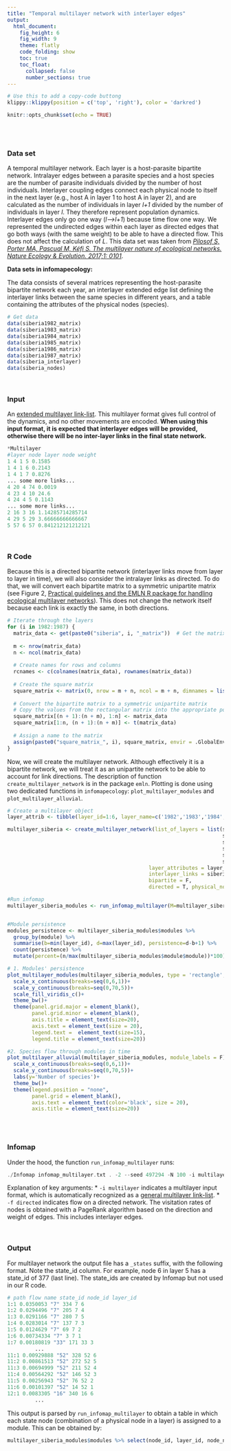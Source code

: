 ```yaml
---
title: "Temporal multilayer network with interlayer edges"
output:
  html_document: 
    fig_height: 6
    fig_width: 9
    theme: flatly
    code_folding: show
    toc: true
    toc_float:
      collapsed: false
      number_sections: true
---
```


```r
# Use this to add a copy-code buttong
klippy::klippy(position = c('top', 'right'), color = 'darkred')
```


```r
knitr::opts_chunk$set(echo = TRUE)
```

<br>
<br>

### Data set
A temporal multilayer network. Each layer is a host-parasite bipartite network. Intralayer edges between a parasite species and a host species are the number of parasite individuals divided by the number of host individuals. Interlayer coupling edges connect each physical node to itself in the next layer (e.g., host A in layer 1 to host A in layer 2), and are calculated as the number of individuals in layer _l+1_ divided by the number of individuals in layer _l_. They therefore represent population dynamics. Interlayer edges only go one way (_l-->l+1_) because time flow one way. We represented the undirected edges within each layer as directed edges that go both ways (with the same weight) to be able to have a directed flow. This does not affect the calculation of $L$. This data set was taken from [_Pilosof S, Porter MA, Pascual M, Kéfi S. The multilayer nature of ecological networks. Nature Ecology & Evolution. 2017;1: 0101_](https://www.nature.com/articles/s41559-017-0101?proof=true19).

**Data sets in infomapecology:**

The data consists of several matrices representing the host-parasite bipartite network each year, an interlayer extended edge list defining the interlayer links between the same species in different years, and a table containing the attributes of the physical nodes (species). 

```r
# Get data
data(siberia1982_matrix)
data(siberia1983_matrix)
data(siberia1984_matrix)
data(siberia1985_matrix)
data(siberia1986_matrix)
data(siberia1987_matrix)
data(siberia_interlayer)
data(siberia_nodes)
```

<br>

### Input
An [extended multilayer link-list](https://www.mapequation.org/infomap/#InputMultilayer). This multilayer format gives full control of the dynamics, and no other movements are encoded. **When using this input format, it is expected that interlayer edges will be provided, otherwise there will be no inter-layer links in the final state network.**

```Python
*Multilayer
#layer node layer node weight
1 4 1 5 0.1585
1 4 1 6 0.2143
1 4 1 7 0.8276
... some more links...
4 20 4 74 0.0019
4 23 4 10 24.6
4 24 4 5 0.1143
... some more links...
2 16 3 16 1.14285714285714
4 29 5 29 3.66666666666667
5 57 6 57 0.841212121212121

```

<br>

### R Code
Because this is a directed bipartite network (interlayer links move from layer to layer in time), we will also consider the intralayer links as directed. To do that, we will convert each bipartite matrix to a symmetric unipartite matrix (see Figure 2, [Practical guidelines and the EMLN R package for handling ecological multilayer networks](https://besjournals.onlinelibrary.wiley.com/doi/10.1111/2041-210X.14225)). This does not change the network itself because each link is exactly the same, in both directions.

```r
# Iterate through the layers
for (i in 1982:1987) {
  matrix_data <- get(paste0("siberia", i, "_matrix"))  # Get the matrix by its name
  
  m <- nrow(matrix_data)
  n <- ncol(matrix_data)
  
  # Create names for rows and columns
  rcnames <- c(colnames(matrix_data), rownames(matrix_data))
  
  # Create the square matrix
  square_matrix <- matrix(0, nrow = m + n, ncol = m + n, dimnames = list(rcnames, rcnames))
  
  # Convert the bipartite matrix to a symmetric unipartite matrix
  # Copy the values from the rectangular matrix into the appropriate positions in the square matrix
  square_matrix[(n + 1):(n + m), 1:n] <- matrix_data
  square_matrix[1:n, (n + 1):(n + m)] <- t(matrix_data)
  
  # Assign a name to the matrix
  assign(paste0("square_matrix_", i), square_matrix, envir = .GlobalEnv)
}

```

Now, we will create the multilayer network. Although effectively it is a bipartite network, we will treat it as an unipartite network to be able to account for link directions. The description of function `create_multilayer_network` is in the package `emln`. Plotting is done using two dedicated functions in `infomapecology`: `plot_multilayer_modules` and `plot_multilayer_alluvial`.




```r
# Create a multilayer object
layer_attrib <- tibble(layer_id=1:6, layer_name=c('1982','1983','1984','1985','1986','1987'))                                     

multilayer_siberia <- create_multilayer_network(list_of_layers = list(square_matrix_1982,
                                                                      square_matrix_1983,
                                                                      square_matrix_1984,
                                                                      square_matrix_1985,
                                                                      square_matrix_1986,
                                                                      square_matrix_1987),
                                              layer_attributes = layer_attrib,
                                              interlayer_links = siberia_interlayer,       
                                              bipartite = F,
                                              directed = T, physical_node_attributes = siberia_nodes )

#Run infomap
multilayer_siberia_modules <- run_infomap_multilayer(M=multilayer_siberia, relax = F, flow_model = 'directed', silent = T, trials = 100, seed = 497294, temporal_network = T)


#Module persistence
modules_persistence <- multilayer_siberia_modules$modules %>%
  group_by(module) %>%
  summarise(b=min(layer_id), d=max(layer_id), persistence=d-b+1) %>%
  count(persistence) %>%
  mutate(percent=(n/max(multilayer_siberia_modules$module$module))*100)

# 1. Modules' persistence
plot_multilayer_modules(multilayer_siberia_modules, type = 'rectangle', color_modules = T)+
  scale_x_continuous(breaks=seq(0,6,1))+
  scale_y_continuous(breaks=seq(0,70,5))+
  scale_fill_viridis_c()+
  theme_bw()+
  theme(panel.grid.major = element_blank(),
        panel.grid.minor = element_blank(),
        axis.title = element_text(size=20),
        axis.text = element_text(size = 20),
        legend.text =  element_text(size=15),
        legend.title = element_text(size=20))

#2. Species flow through modules in time
plot_multilayer_alluvial(multilayer_siberia_modules, module_labels = F)+
  scale_x_continuous(breaks=seq(0,6,1))+
  scale_y_continuous(breaks=seq(0,70,5))+
  labs(y='Number of species')+
  theme_bw()+
  theme(legend.position = "none",
        panel.grid = element_blank(),
        axis.text = element_text(color='black', size = 20),
        axis.title = element_text(size=20))
```

<br>
<br>

### Infomap
Under the hood, the function `run_infomap_multilayer` runs:
```C++
./Infomap infomap_multilayer.txt . -2 --seed 497294 -N 100 -i multilayer -f directed --silent
```

Explanation of key arguments:
* `-i multilayer` indicates a multilayer input format, which is automatically recognized as a [general multilayer link-list](https://www.mapequation.org/infomap/#InputMultilayer).
* `-f directed` indicates flow on a directed network. The visitation rates of nodes is obtained with a PageRank algorithm based on the direction and weight of edges. This includes interlayer edges.

<br>

### Output
For multilayer network the output file has a `_states` suffix, with the following format. Note the state_id column. For example, node 6 in layer 5 has a state_id of 377 (last line). The state_ids are created by Infomap but not used in our R code.

```python
# path flow name state_id node_id layer_id
1:1 0.0350053 "7" 334 7 6
1:2 0.0294496 "7" 205 7 4
1:3 0.0291166 "7" 280 7 5
1:4 0.0283014 "7" 137 7 3
1:5 0.0124629 "7" 69 7 2
1:6 0.00734334 "7" 3 7 1
1:7 0.00180819 "33" 171 33 3
         ...
11:1 0.00929888 "52" 328 52 6
11:2 0.00861513 "52" 272 52 5
11:3 0.00694999 "52" 211 52 4
11:4 0.00564292 "52" 146 52 3
11:5 0.00256943 "52" 76 52 2
11:6 0.00101397 "52" 14 52 1
12:1 0.0083305 "16" 340 16 6
         ...
```

This output is parsed by `run_infomap_multilayer` to obtain a table in which each state node (combination of a physical node in a layer) is assigned to a module. This can be obtained by:
```r
multilayer_siberia_modules$modules %>% select(node_id, layer_id, node_name, type, module)
```
